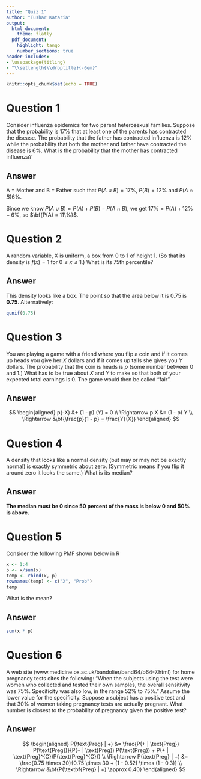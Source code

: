 ---
title: "Quiz 1"
author: "Tushar Kataria"
output:
  html_document:
    theme: flatly
  pdf_document:
    highlight: tango
    number_sections: true
header-includes:
- \usepackage{titling}
- "\\setlength{\\droptitle}{-6em}"
---

```{r setup, include = FALSE}
knitr::opts_chunk$set(echo = TRUE)
```

# Question 1

Consider influenza epidemics for two parent heterosexual families. Suppose that the probability is 17% that at least one of the parents has contracted the disease. The probability that the father has contracted influenza is 12% while the probability that both the mother and father have contracted the disease is 6%. What is the probability that the mother has contracted influenza?

## Answer

A = Mother and B = Father such that $P(A \cup B) = 17\%$, $P(B) = 12\%$ and $P(A \cap B) 6\%$.

Since we know $P(A \cup B) = P(A) + P(B) - P(A \cap B)$, we get $17\% = P(A) + 12\% - 6\%$, so $\bf{P(A) = 11\%}$.

# Question 2

A random variable, X is uniform, a box from 0 to 1 of height 1. (So that its density is $f(x) = 1$ for $0 \leq x \leq 1$.) What is its 75th percentile?

## Answer

This density looks like a box. The point so that the area below it is 0.75 is **0.75**. Alternatively:

```{r q2}
qunif(0.75)
```

# Question 3

You are playing a game with a friend where you flip a coin and if it comes up heads you give her $X$ dollars and if it comes up tails she gives you $Y$ dollars. The probability that the coin is heads is $p$ (some number between $0$ and $1$.) What has to be true about $X$ and $Y$ to make so that both of your expected total earnings is $0$. The game would then be called “fair”.

## Answer

$$
\begin{aligned}
  p(-X) &+ (1 - p) (Y) = 0 \\
  \Rightarrow p X &= (1 - p) Y \\
  \Rightarrow &\bf{\frac{p}{1 - p} = \frac{Y}{X}}
\end{aligned}
$$ \newpage

# Question 4

A density that looks like a normal density (but may or may not be exactly normal) is exactly symmetric about zero. (Symmetric means if you flip it around zero it looks the same.) What is its median?

## Answer

**The median must be 0 since 50 percent of the mass is below 0 and 50% is above.**

# Question 5

Consider the following PMF shown below in R

```{r q5_given_code}
x <- 1:4
p <- x/sum(x)
temp <- rbind(x, p)
rownames(temp) <- c("X", "Prob")
temp
```

What is the mean?

## Answer

```{r q5}
sum(x * p)
```

# Question 6

A web site (www.medicine.ox.ac.uk/bandolier/band64/b64-7.html) for home pregnancy tests cites the following: “When the subjects using the test were women who collected and tested their own samples, the overall sensitivity was 75%. Specificity was also low, in the range 52% to 75%.” Assume the lower value for the specificity. Suppose a subject has a positive test and that 30% of women taking pregnancy tests are actually pregnant. What number is closest to the probability of pregnancy given the positive test?

## Answer

$$
\begin{aligned}
  P(\text{Preg} | +) &= \frac{P(+ | \text{Preg}) P(\text{Preg})}{P(+ | \text{Preg}) P(\text{Preg}) + P(+ | \text{Preg}^{C})P(\text{Preg}^{C})} \\
  \Rightarrow P(\text{Preg} | +) &= \frac{0.75 \times 30}{0.75 \times 30 + (1 - 0.52) \times (1 - 0.3)} \\
  \Rightarrow &\bf{P(\textbf{Preg} | +) \approx 0.40}
\end{aligned}
$$
